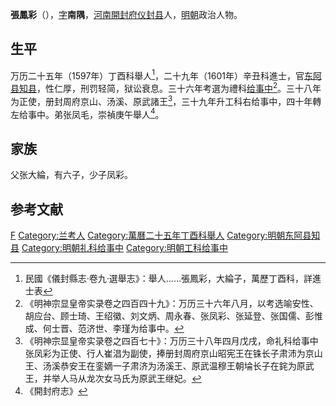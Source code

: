 '''張鳳彩'''（{{bd|？||？|catIdx=}}），[[表字|字]]'''南隅'''，[[河南|河南]][[開封府|開封府]][[仪封县|仪封县]]人，[[明朝|明朝]]政治人物。

== 生平 ==
万历二十五年（1597年）丁酉科舉人<ref>民國《儀封縣志·卷九·選舉志》：舉人……張鳳彩，大綸子，萬歷丁酉科，詳進士表</ref>，二十九年（1601年）辛丑科進士，官[[东阿县|东阿县]][[知县|知县]]，性仁厚，刑罚轻简，狱讼衰息。三十六年考選为禮科[[给事中|给事中]]<ref>《明神宗显皇帝实录卷之四百四十九》：万历三十六年八月，以考选喻安性、胡应台、顾士琦、王绍徽、刘文炳、周永春、张凤彩、张延登、张国儒、彭惟成、何士晋、范济世、李瑾为给事中。</ref>。三十八年为正使，册封周府京山、汤溪、原武諸王<ref>《明神宗显皇帝实录卷之四百七十》：万历三十八年四月戊戌，命礼科给事中张凤彩为正使、行人崔淐为副使，捧册封周府京山昭宪王在铢长子肃沛为京山王、汤溪恭安王在銮嫡一子肃济为汤溪王、原武温穆王朝埨长子在䤩为原武王，并举人马从龙次女马氏为原武王继妃。</ref>，三十九年升工科右给事中，四十年轉左给事中。弟张凤毛，崇禎庚午舉人<ref>《開封府志》</ref>。

== 家族 ==
父张大綸，有六子，少子凤彩。

==参考文献==
{{reflist}}

{{萬曆二十九年辛丑科殿試金榜}}

{{Authority control}}

{{DEFAULTSORT:}}
[[Category:张姓|F]]
[[Category:兰考人|Category:兰考人]]
[[Category:萬曆二十五年丁酉科舉人|Category:萬曆二十五年丁酉科舉人]]
[[Category:明朝东阿县知县|Category:明朝东阿县知县]]
[[Category:明朝礼科给事中|Category:明朝礼科给事中]]
[[Category:明朝工科给事中|Category:明朝工科给事中]]